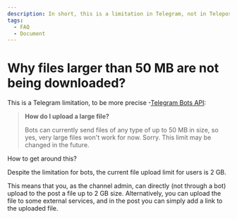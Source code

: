 ```yaml
---
description: In short, this is a limitation in Telegram, not in Telepost
tags:
  - FAQ
  - Document
---
```


# Why files larger than 50 MB are not being downloaded?

This is a Telegram limitation, to be more precise -[Telegram Bots API](https://core.telegram.org/bots/faq#how-do-i-upload-a-large-file):

> **How do I upload a large file?**
>
> Bots can currently send files of any type of up to 50 MB in size, so yes, very large files won't work for now. Sorry. This limit may be changed in the future.

How to get around this?

Despite the limitation for bots, the current file upload limit for users is 2 GB.

This means that you, as the channel admin, can directly (not through a bot) upload to the post a file up to 2 GB size.
Alternatively, you can upload the file to some external services, and in the post you can simply add a link to the uploaded file.
